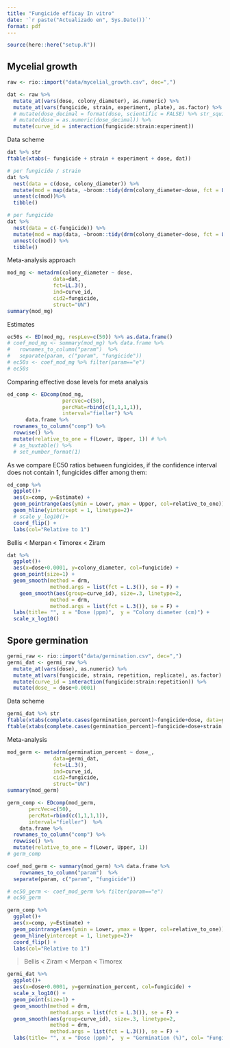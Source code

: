 ```yaml
---
title: "Fungicide efficay In vitro"
date: '`r paste("Actualizado en", Sys.Date())`'
format: pdf
---
```


```r
source(here::here("setup.R"))
```

## Mycelial growth 

```r
raw <- rio::import("data/mycelial_growth.csv", dec=",")

dat <- raw %>% 
  mutate_at(vars(dose, colony_diameter), as.numeric) %>% 
  mutate_at(vars(fungicide, strain, experiment, plate), as.factor) %>% 
  # mutate(dose_decimal = format(dose, scientific = FALSE) %>% str_squish()) %>% 
  # mutate(dose = as.numeric(dose_decimal)) %>% 
  mutate(curve_id = interaction(fungicide:strain:experiment)) 
```

Data scheme

```r
dat %>% str
ftable(xtabs(~ fungicide + strain + experiment + dose, dat))
```


```r
# per fungicide / strain
dat %>%  
  nest(data = c(dose, colony_diameter)) %>% 
  mutate(mod = map(data, ~broom::tidy(drm(colony_diameter~dose, fct = LL.3(), data = .))))%>%
  unnest(c(mod))%>% 
  tibble()
```


```r
# per fungicide
dat %>%  
  nest(data = c(-fungicide)) %>% 
  mutate(mod = map(data, ~broom::tidy(drm(colony_diameter~dose, fct = LL.3(), data = .))))%>%
  unnest(c(mod)) %>% 
  tibble()
```

Meta-analysis approach

```r
mod_mg <- metadrm(colony_diameter ~ dose, 
               data=dat,
               fct=LL.3(),
               ind=curve_id,
               cid2=fungicide,
               struct="UN")
summary(mod_mg)
```

Estimates 

```r
ec50s <- ED(mod_mg, respLev=c(50)) %>% as.data.frame()
# coef_mod_mg <- summary(mod_mg) %>% data.frame %>% 
#   rownames_to_column("param")  %>% 
#   separate(param, c("param", "fungicide"))
# ec50s <- coef_mod_mg %>% filter(param=="e") 
# ec50s
```


Comparing effective dose levels for meta analysis

```r
ed_comp <- EDcomp(mod_mg, 
                  percVec=c(50), 
                  percMat=rbind(c(1,1,1,1)), 
                  interval="fieller") %>% 
      data.frame %>% 
  rownames_to_column("comp") %>%
  rowwise() %>% 
  mutate(relative_to_one = f(Lower, Upper, 1)) # %>% 
  # as_huxtable() %>% 
  # set_number_format(1)

```

As we compare EC50 ratios between fungicides, if the confidence interval does not contain 1, fungicides differ among them: 

```r
ed_comp %>% 
  ggplot()+ 
  aes(x=comp, y=Estimate) + 
  geom_pointrange(aes(ymin = Lower, ymax = Upper, col=relative_to_one))+     
  geom_hline(yintercept = 1, linetype=2)+
  # scale_y_log10()+
  coord_flip() + 
  labs(col="Relative to 1")
```

Bellis < Merpan  < Timorex < Ziram

```r
dat %>% 
  ggplot()+
  aes(x=dose+0.0001, y=colony_diameter, col=fungicide) +
  geom_point(size=1) + 
  geom_smooth(method = drm, 
              method.args = list(fct = L.3()), se = F) +
    geom_smooth(aes(group=curve_id), size=.3, linetype=2,  
              method = drm, 
              method.args = list(fct = L.3()), se = F) +
  labs(title= "", x = "Dose (ppm)",  y = "Colony diameter (cm)") + 
  scale_x_log10() 
```

## Spore germination

```r
germi_raw <- rio::import("data/germination.csv", dec=",")
germi_dat <- germi_raw %>% 
  mutate_at(vars(dose), as.numeric) %>% 
  mutate_at(vars(fungicide, strain, repetition, replicate), as.factor) %>% 
  mutate(curve_id = interaction(fungicide:strain:repetition)) %>% 
  mutate(dose_ = dose+0.0001)
```

Data scheme 

```r
germi_dat %>% str
ftable(xtabs(complete.cases(germination_percent)~fungicide+dose, data=germi_dat))
ftable(xtabs(complete.cases(germination_percent)~fungicide+dose+strain , data=germi_dat))
```

Meta-analysis 

```r
mod_germ <- metadrm(germination_percent ~ dose_, 
               data=germi_dat,
               fct=LL.3(),
               ind=curve_id,
               cid2=fungicide,
               struct="UN")
summary(mod_germ)
```


```r
germ_comp <- EDcomp(mod_germ, 
       percVec=c(50), 
       percMat=rbind(c(1,1,1,1)), 
       interval="fieller")  %>% 
    data.frame %>% 
  rownames_to_column("comp") %>%
  rowwise() %>% 
  mutate(relative_to_one = f(Lower, Upper, 1))
# germ_comp
```


```r
coef_mod_germ <- summary(mod_germ) %>% data.frame %>% 
    rownames_to_column("param")  %>% 
  separate(param, c("param", "fungicide"))

# ec50_germ <- coef_mod_germ %>% filter(param=="e") 
# ec50_germ
```


```r
germ_comp %>% 
  ggplot()+ 
  aes(x=comp, y=Estimate) + 
  geom_pointrange(aes(ymin = Lower, ymax = Upper, col=relative_to_one))+     
  geom_hline(yintercept = 1, linetype=2)+
  coord_flip() + 
  labs(col="Relative to 1")
```

> Bellis < Ziram < Merpan  <  Timorex

```r
germi_dat %>% 
  ggplot()+
  aes(x=dose+0.0001, y=germination_percent, col=fungicide) +
  scale_x_log10() +
  geom_point(size=1) + 
  geom_smooth(method = drm, 
              method.args = list(fct = L.3()), se = F) +  
  geom_smooth(aes(group=curve_id), size=.3, linetype=2,  
              method = drm, 
              method.args = list(fct = L.3()), se = F) +
  labs(title= "", x = "Dose (ppm)",  y = "Germination (%)", col= "Fungicide")  
```
